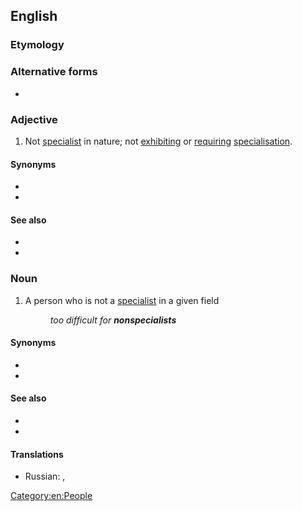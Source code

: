 {{also|non-specialist}}
==English==

===Etymology===
{{prefix|en|non|specialist}}

===Alternative forms===
* {{l|en|non-specialist}}

===Adjective===
{{en-adj|-}}

# Not [[specialist]] in nature; not [[exhibit]]ing or [[require|requiring]] [[specialisation]].

====Synonyms====
* {{l|en|generalist}}
* {{l|en|nonexpert}}

====See also====
* {{l|en|amateur}}
* {{l|en|layperson}}

===Noun===
{{en-noun}}

# A person who is not a [[specialist]] in a given field
#: ''too difficult for '''nonspecialists'''''

====Synonyms====
* {{l|en|generalist}}
* {{l|en|nonexpert}}

====See also====
* {{l|en|amateur}}
* {{l|en|layperson}}

====Translations====
{{trans-top|a person who is not a specialist in a given field}}
* Russian: {{t+|ru|неспециалист|m|tr=}}, {{qualifier|somewhat}} {{t+|ru|дилета́нт|m|tr=}}
{{trans-mid}}
{{trans-bottom}}

[[Category:en:People]]